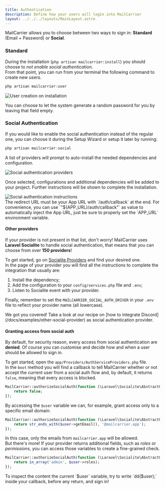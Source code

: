 ```yaml
---
title: Authentication
description: Define how your users will login into MailCarrier
layout: ../../../layouts/MainLayout.astro
---
```


MailCarrier allows you to choose between two ways to sign in: **Standard** (Email + Password) or **Social**.

### Standard

During the installation (`php artisan mailcarrier:install`) you should choose to *not enable social authentication*.  
From that point, you can run from your terminal the following command to create new users.

```js
php artisan mailcarrier:user
```

<img src="/images/create-user-on-install.png" alt="User creation on installation" class="rounded-lg shadow-md dark:border dark:border-slate-500 dark:border-opacity-40" />

You can choose to let the system generate a random password for you by leaving that field empty.

### Social Authentication

If you would like to enable the social authentication instead of the regular one, you can choose it during the Setup Wizard or setup it later by running:

```js
php artisan mailcarrier:social
```

A list of providers will prompt to auto-install the needed dependencies and configuration.

<img src="/images/social-auth-providers.png" alt="Social authentication providers" class="rounded-lg shadow-md dark:border dark:border-slate-500 dark:border-opacity-40" />

Once selected, configurations and additional dependencies will be added to your project. Further instructions will be shown to complete the installation.

<img src="/images/social-auth-instructions.png" alt="Social authentication instructions" class="rounded-lg shadow-md dark:border dark:border-slate-500 dark:border-opacity-40" />

<Aside type="caution" title="Redirect URL">
    The redirect URL must be your App URL with `/auth/callback` at the end.  
    For convenience, you can use `"${APP_URL}/auth/callback"` as value to automatically inject the App URL, just be sure to properly set the `APP_URL` environment variable.
</Aside>

#### Other providers

If your provider is not present in that list, don't worry! MailCarrier uses **Laravel Socialite** to handle social authentication, that means that you can choose from over **150 providers**!  

To get started, go on [Socialite Providers](https://socialiteproviders.com/about/) and find your desired one.  
In the page of your provider you will find all the instructions to complete the integration that usually are:

1. Install the dependency;
2. Add the configuration to your `config/services.php` file and `.env`;
3. Listen to Socialite event with your provider.

Finally, remember to set the `MAILCARRIER_SOCIAL_AUTH_DRIVER` in your `.env` file to reflect your provider name (all lowercase).  

<Aside type="tip" title="Looking for a real example?">
    We got you covered! Take a look at our recipe on [how to integrate Discord](/docs/examples/other-social-provider) as social authentication provider.
</Aside>

#### Granting access from social auth

By default, for security reason, every access from social authentication are **denied**. Of course you can customise and decide how and when a user should be allowed to sign in.  

To get started, open the `app/Providers/AuthServiceProviders.php` file.  
In the `boot` method you will find a callback to tell MailCarrier whether or not accept the current user from a social auth flow and, by default, it returns `false`, meaning that every access is blocked.

```php
MailCarrier::authorizeSocialAuth(function (\Laravel\Socialite\AbstractUser $user): bool {
    return false;
});
```

By accessing the `$user` variable we can, for example, grant access only to a specific email domain:

```php
MailCarrier::authorizeSocialAuth(function (\Laravel\Socialite\AbstractUser $user): bool {
    return str_ends_with($user->getEmail(), '@mailcarrier.app');
});
```

In this case, only the emails from `mailcarrier.app` will be allowed.  
But there's more! If your provider returns additional fields, such as *roles* or *permissions*, you can access those variables to create a fine-grained check.

```php
MailCarrier::authorizeSocialAuth(function (\Laravel\Socialite\AbstractUser $user): bool {
    return in_array('admin', $user->roles);
});
```

<Aside type="tip" title="Inspect the user">
    To inspect the content the current `$user` variable, try to write `dd($user);` inside your callback, before any return, and sign in!
</Aside>